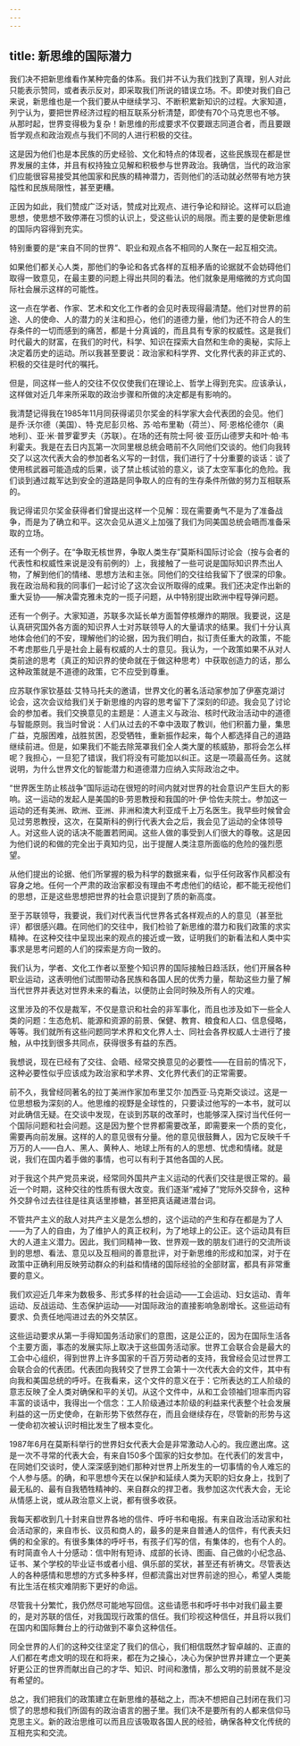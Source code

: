 ```yaml
---
---
---
```

title: 新思维的国际潜力
---

我们决不把新思维看作某种完备的体系。我们并不认为我们找到了真理，别人对此只能表示赞同，或者表示反对，即采取我们所说的错误立场。不。即使对我们自己来说，新思维也是一个我们要从中继续学习、不断积累新知识的过程。大家知道，列宁认为，要把世界经济过程的相互联系分析清楚，即使有70个马克思也不够。从那时起，世界变得极为复杂！新思维的形成要求不仅要跟志同道合者，而且要跟哲学观点和政治观点与我们不同的人进行积极的交往。

这是因为他们也是本民族的历史经验、文化和特点的体现者，这些民族现在都是世界发展的主体，并且有权持独立见解和积极参与世界政治。我确信，当代的政治家们应能很容易接受其他国家和民族的精神潜力，否则他们的活动就必然带有地方狭隘性和民族局限性，甚至更糟。

正因为如此，我们赞成广泛对话，赞成对比观点、进行争论和辩论。这样可以启迪思想，使思想不致停滞在习惯的认识上，受这些认识的局限。而主要的是使新思维的国际内容得到充实。

特别重要的是“来自不同的世界”、职业和观点各不相同的人聚在一起互相交流。

如果他们都关心人类，那他们的争论和各式各样的互相矛盾的论据就不会妨碍他们取得一致意见，在最主要的问题上得出共同的看法。他们就象是用缩微的方式向国际社会展示这样的可能性。

这一点在学者、作家、艺术和文化工作者的会见时表现得最清楚。他们对世界的前途、人的使命、人的潜力的关注和担心，他们的道德力量，他们为还不符合人的生存条件的一切而感到的痛苦，都是十分真诚的，而且具有专家的权威性。这是我们时代最大的财富，在我们的时代，科学、知识在探索大自然和生命的奥秘，实际上决定着历史的运动。所以我甚至要说：政治家和科学界、文化界代表的非正式的、积极的交往是时代的嘱托。

但是，同这样一些人的交往不仅仅使我们在理论上、哲学上得到充实。应该承认，这样做对近几年来所采取的政治步骤和所做的决定都是有影响的。

我清楚记得我在1985年11月同获得诺贝尔奖金的科学家大会代表团的会见。他们是乔·沃尔德（美国）、特·克尼彭贝格、苏·哈布里勒（荷兰）、阿·恩格伦德尔（奥地利）、亚·米·普罗霍罗夫（苏联）。在场的还有院士阿·彼·亚历山德罗夫和叶·帕·韦利霍夫。我是在去日内瓦第一次同里根总统会晤前不久同他们交谈的。他们向我转交了以这次代表大会的参加者名义写的一封信，我们进行了十分重要的谈话：谈了使用核武器可能造成的后果，谈了禁止核试验的意义，谈了太空军事化的危险。我们谈到通过裁军达到安全的道路是同争取人的应有的生存条件所做的努力互相联系的。

我记得诺贝尔奖金获得者们曾提出这样一个见解：现在需要勇气不是为了准备战争，而是为了确立和平。这次会见从道义上加强了我们为同美国总统会晤而准备采取的立场。

还有一个例子。在“争取无核世界，争取人类生存”莫斯科国际讨论会（按与会者的代表性和权威性来说是没有前例的）上，我接触了一些可说是国际知识界杰出人物，了解到他们的情绪、思想方法和主张。同他们的交往给我留下了很深的印象。我在政治局和我的同事们一起讨论了这次会议所取得的成果。我们还决定作出新的重大妥协——解决雷克雅未克的一揽子问题，从中特别提出欧洲中程导弹问题。

还有一个例子。大家知道，苏联多次延长单方面暂停核爆炸的期限。我要说，这是认真研究国外各方面的知识界人士对苏联领导人的大量请求的结果。我们十分认真地体会他们的不安，理解他们的论据，因为我们明白，拟订责任重大的政策，不能不考虑那些几乎是社会上最有权威的人士的意见。我认为，一个政策如果不从对人类前途的思考（真正的知识界的使命就在于做这种思考）中获取创造力的话，那么这种政策就是不道德的政策，它不应受到尊重。

应苏联作家钦基兹·艾特马托夫的邀请，世界文化的著名活动家参加了伊塞克湖讨论会，这次会议给我们关于新思维的内容的思考留下了深刻的印迹。我会见了讨论会的参加者。我们交换意见的主题是：人道主义与政治、核时代政治活动中的道德与智能原则。我当时曾说：人们从过去的不幸中汲取了教训，他们积蓄力量，集思广益，克服困难，战胜贫困，忍受牺牲，重新振作起来，每个人都选择自己的道路继续前进。但是，如果我们不能去除笼罩我们全人类大厦的核威胁，那将会怎么样呢？我担心，一旦犯了错误，我们将没有可能加以纠正。这是一项最高任务。这就说明，为什么世界文化的智能潜力和道德潜力应纳入实际政治之中。

“世界医生防止核战争”国际运动在很短的时间内就对世界的社会意识产生巨大的影响。这一运动的发起人是美国的B·劳恩教授和我国的叶·伊·恰佐夫院士。参加这一运动的还有美洲、欧洲、亚洲、非洲和澳大利亚成千上万名医生。我早些时候曾会见过劳恩教授，这次，在莫斯科的例行代表大会之后，我会见了运动的全体领导人。对这些人说的话决不能置若罔闻。这些人做的事受到人们很大的尊敬。这是因为他们说的和做的完全出于真知灼见，出于提醒人类注意所面临的危险的强烈愿望。

从他们提出的论据、他们所掌握的极为科学的数据来看，似乎任何政客作风都没有容身之地。任何一个严肃的政治家都没有理由不考虑他们的结论，都不能无视他们的思想，正是这些思想把世界的社会意识提到了质的新高度。

至于苏联领导，我要说，我们对代表当代世界各式各样观点的人的意见（甚至批评）都很感兴趣。在同他们的交往中，我们检验了新思维的潜力和我们政策的求实精神。在这种交往中呈现出来的观点的接近或一致，证明我们的新看法和人类中实事求是思考问题的人们的探索是方向一致的。

我们认为，学者、文化工作者以至整个知识界的国际接触日趋活跃，他们开展各种职业运动，这表明他们试图带动各民族和各国人民的优秀力量，帮助这些力量了解当代世界并表达对世界未来的看法，以便防止会同时殃及所有人的灾难。

这里涉及的不仅是裁军，不仅是意识和社会的非军事化，而且也涉及如下一些全人类的问题：生态危机、能源和资源的前景、保健、教育、粮食和人口、信息侵略，等等。我们就所有这些问题同学术界和文化界人士、同社会各界权威人士进行了接触，从中找到很多共同点，获得很多有益的东西。

我想说，现在已经有了交往、会晤、经常交换意见的必要性——在目前的情况下，这种必要性似乎应该成为政治家和学术界、文化界代表们的正常需要。

前不久，我曾经同著名的拉丁美洲作家加布里艾尔·加西亚·马克斯交谈过。这是一位思想极为深刻的人。他思维的视野是全球性的，只要读过他写的一本书，就可以对此确信无疑。在交谈中发现，在谈到苏联的改革时，也能够深入探讨当代任何一个国际问题和社会问题。这是因为整个世界都需要改革，即需要来一个质的变化，需要再向前发展。这样的人的意见很有分量。他的意见很鼓舞人，因为它反映千千万万的人——白人、黑人、黄种人、地球上所有的人的思想、忧虑和情绪。就是说，我们在国内着手做的事情，也可以有利于其他各国的人民。

对于我这个共产党员来说，经常同外国共产主义运动的代表们交往是很正常的。最近一个时期，这种交往的性质有很大改变。我们逐渐“戒掉了”党际外交辞令，这种外交辞令过去往往是往真话里掺糖，甚至把真话藏进潜台词。

不管共产主义的敌人对共产主义是怎么想的，这个运动的产生和存在都是为了人——为了人的自由，为了维护人的真正权利，为了地球上的公正。这个运动具有巨大的人道主义潜力。因此，我们同精神一致、世界观一致的朋友们进行的交流所谈到的思想、看法、意见以及互相间的善意批评，对于新思维的形成和加深，对于在政策中正确利用反映劳动群众的利益和情绪的国际经验的全部财富，都具有非常重要的意义。

我们欢迎近几年来为数极多、形式多样的社会运动——工会运动、妇女运动、青年运动、反战运动、生态保护运动——对国际政治的直接影响急剧增长。这些运动有要求、负责任地闯进过去的外交禁区。

这些运动要求从第一手得知国务活动家们的意图，这是公正的，因为在国际生活各个主要方面，事态的发展实际上取决于这些国务活动家。世界工会联合会是最大的工会中心组织，得到世界上许多国家的千百万劳动者的支持，我曾经会见过世界工会联合会的代表团。代表团向我转交了世界工会第十一次代表大会的文件，其中有向我和美国总统的呼吁。在我看来，这个文件的意义在于：它所表达的工人阶级的意志反映了全人类对确保和平的关切。从这个文件中，从和工会领袖们坦率而内容丰富的谈话中，我得出一个信念：工人阶级通过本阶级的利益来代表整个社会发展利益的这一历史使命，在新形势下依然存在，而且会继续存在，尽管新的形势与这一使命初次被认识时相比发生了根本变化。

1987年6月在莫斯科举行的世界妇女代表大会是非常激动人心的。我应邀出席。这是一次不寻常的代表大会，有来自150多个国家的妇女参加。在代表们的发言中，在同她们交谈时，使人深深感到她们那种对世界上所发生的一切事情的令人难忘的个人参与感。的确，和平思想今天在以保护和延续人类为天职的妇女身上，找到了最无私的、最有自我牺牲精神的、来自群众的捍卫者。我参加这次代表大会，无论从情感上说，或从政治意义上说，都有很多收获。

我每天都收到几十封来自世界各地的信件、呼吁书和电报。有来自政治活动家和社会活动家的，来自市长、议员和商人的，最多的是来自普通人的信件，有代表夫妇俩的和全家的。有很多集体的呼吁书，有孩子们写的信，有集体的，也有个人的。有时简直令人十分感动：信中附有短诗、成部的长诗、图画、自己做的小纪念品、证书、某个学校的毕业证书或者小组、俱乐部的奖状，甚至还有祈祷文。尽管表达人的各种感情和思想的方式多种多样，但都流露出对世界前途的担心，希望人类能有比生活在核灾难阴影下更好的命运。

尽管我十分繁忙，我仍然尽可能地写回信。这些请愿书和呼吁书中对我们最主要的，是对苏联的信任，对我国现行政策的信任。我们珍视这种信任，并且将以我们在国内和国际舞台上的行动做到不辜负这种信任。

同全世界的人们的这种交往坚定了我们的信心，我们相信既然才智卓越的、正直的人们都在考虑文明的现在和将来，都在为之操心，决心为保护世界并建立一个更美好更公正的世界而献出自己的才华、知识、时间和激情，那么文明的前景就不是没有希望的。

总之，我们把我们的政策建立在新思维的基础之上，而决不想把自己封闭在我们习惯了的思想和我们所固有的政治语言的圈子里。我们决不是要所有的人都来信仰马克思主义。新的政治思维可以而且应该吸取各国人民的经验，确保各种文化传统的互相充实和交流。